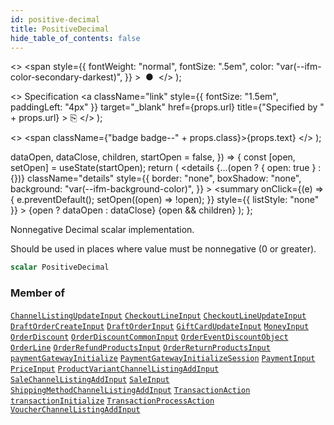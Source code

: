 ```yaml
---
id: positive-decimal
title: PositiveDecimal
hide_table_of_contents: false
---
```


  <>
    <span
      style={{
        fontWeight: "normal",
        fontSize: ".5em",
        color: "var(--ifm-color-secondary-darkest)",
      }}
    >
      &nbsp;●&nbsp;
    </span>
  </>
);

  <>
    Specification
    <a
      className="link"
      style={{ fontSize: "1.5em", paddingLeft: "4px" }}
      target="\_blank"
      href={props.url}
      title={"Specified by " + props.url}
    >
      ⎘
    </a>
  </>
);

  <>
    <span className={"badge badge--" + props.class}>{props.text}</span>
  </>
);


  dataOpen,
  dataClose,
  children,
  startOpen = false,
}) => {
  const [open, setOpen] = useState(startOpen);
  return (
    <details
      {...(open ? { open: true } : {})}
      className="details"
      style={{
        border: "none",
        boxShadow: "none",
        background: "var(--ifm-background-color)",
      }}
    >
      <summary
        onClick={(e) => {
          e.preventDefault();
          setOpen((open) => !open);
        }}
        style={{ listStyle: "none" }}
      >
        {open ? dataOpen : dataClose}
      </summary>
      {open && children}
    </details>
  );
};

Nonnegative Decimal scalar implementation.

Should be used in places where value must be nonnegative (0 or greater).

```graphql
scalar PositiveDecimal
```

### Member of

[`ChannelListingUpdateInput`](../../../api-storefront/products/inputs/channel-listing-update-input) <Badge class="secondary" text="input"/><Bullet />[`CheckoutLineInput`](../../../api-storefront/checkout/inputs/checkout-line-input) <Badge class="secondary" text="input"/><Bullet />[`CheckoutLineUpdateInput`](../../../api-storefront/checkout/inputs/checkout-line-update-input) <Badge class="secondary" text="input"/><Bullet />[`DraftOrderCreateInput`](../../../api-storefront/orders/inputs/draft-order-create-input) <Badge class="secondary" text="input"/><Bullet />[`DraftOrderInput`](../../../api-storefront/orders/inputs/draft-order-input) <Badge class="secondary" text="input"/><Bullet />[`GiftCardUpdateInput`](../../../api-storefront/gift-cards/inputs/gift-card-update-input) <Badge class="secondary" text="input"/><Bullet />[`MoneyInput`](../../../api-storefront/miscellaneous/inputs/money-input) <Badge class="secondary" text="input"/><Bullet />[`OrderDiscount`](../../../api-storefront/discounts/objects/order-discount) <Badge class="secondary" text="object"/><Bullet />[`OrderDiscountCommonInput`](../../../api-storefront/orders/inputs/order-discount-common-input) <Badge class="secondary" text="input"/><Bullet />[`OrderEventDiscountObject`](../../../api-storefront/orders/objects/order-event-discount-object) <Badge class="secondary" text="object"/><Bullet />[`OrderLine`](../../../api-storefront/orders/objects/order-line) <Badge class="secondary" text="object"/><Bullet />[`OrderRefundProductsInput`](../../../api-storefront/orders/inputs/order-refund-products-input) <Badge class="secondary" text="input"/><Bullet />[`OrderReturnProductsInput`](../../../api-storefront/orders/inputs/order-return-products-input) <Badge class="secondary" text="input"/><Bullet />[`paymentGatewayInitialize`](../../../api-storefront/payments/mutations/payment-gateway-initialize) <Badge class="secondary" text="mutation"/><Bullet />[`PaymentGatewayInitializeSession`](../../../api-storefront/payments/objects/payment-gateway-initialize-session) <Badge class="secondary" text="object"/><Bullet />[`PaymentInput`](../../../api-storefront/payments/inputs/payment-input) <Badge class="secondary" text="input"/><Bullet />[`PriceInput`](../../../api-storefront/miscellaneous/inputs/price-input) <Badge class="secondary" text="input"/><Bullet />[`ProductVariantChannelListingAddInput`](../../../api-storefront/products/inputs/product-variant-channel-listing-add-input) <Badge class="secondary" text="input"/><Bullet />[`SaleChannelListingAddInput`](../../../api-storefront/discounts/inputs/sale-channel-listing-add-input) <Badge class="secondary" text="input"/><Bullet />[`SaleInput`](../../../api-storefront/discounts/inputs/sale-input) <Badge class="secondary" text="input"/><Bullet />[`ShippingMethodChannelListingAddInput`](../../../api-storefront/shipping/inputs/shipping-method-channel-listing-add-input) <Badge class="secondary" text="input"/><Bullet />[`TransactionAction`](../../../api-storefront/payments/objects/transaction-action) <Badge class="secondary" text="object"/><Bullet />[`transactionInitialize`](../../../api-storefront/payments/mutations/transaction-initialize) <Badge class="secondary" text="mutation"/><Bullet />[`TransactionProcessAction`](../../../api-storefront/payments/objects/transaction-process-action) <Badge class="secondary" text="object"/><Bullet />[`VoucherChannelListingAddInput`](../../../api-storefront/discounts/inputs/voucher-channel-listing-add-input) <Badge class="secondary" text="input"/>
